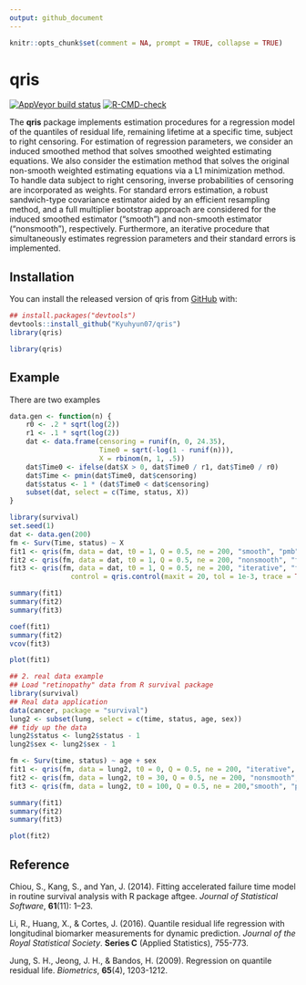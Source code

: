 ```yaml
---
output: github_document
---
```


<!-- README.md is generated from README.Rmd. Please edit that file -->

```r
knitr::opts_chunk$set(comment = NA, prompt = TRUE, collapse = TRUE)
```
# qris

<!-- badges: start -->
[![AppVeyor build status](https://ci.appveyor.com/api/projects/status/ibq7asah7tmym46b/branch/master?svg=true)](https://ci.appveyor.com/project/stc04003/qris-shjbv/branch/master)
[![R-CMD-check](https://github.com/Kyuhyun07/qris/workflows/R-CMD-check/badge.svg)](https://github.com/Kyuhyun07/qris/actions)
<!-- badges: end -->

The __qris__ package implements estimation procedures for a regression model of the quantiles of residual life, remaining lifetime at a specific time, subject to right censoring. For estimation of regression parameters, we consider an induced smoothed method that solves smoothed weighted estimating equations. We also consider the estimation method that solves the original non-smooth weighted estimating equations via a L1 minimization method. To handle data subject to right censoring, inverse probabilities of censoring are incorporated as weights. For standard errors estimation, a robust sandwich-type covariance estimator aided by an efficient resampling method, and a full multiplier bootstrap approach are considered for the induced smoothed estimator (“smooth”) and non-smooth estimator (“nonsmooth”), respectively. Furthermore, an iterative procedure that simultaneously estimates regression parameters and their standard errors is implemented.


## Installation

You can install the released version of qris from [GitHub](https://github.com/Kyuhyun07/qris) with:

```r
## install.packages("devtools")
devtools::install_github("Kyuhyun07/qris")
library(qris)
```

```r
library(qris)
```


## Example

There are two examples

```r
data.gen <- function(n) {
    r0 <- .2 * sqrt(log(2))
    r1 <- .1 * sqrt(log(2))
    dat <- data.frame(censoring = runif(n, 0, 24.35),
                      Time0 = sqrt(-log(1 - runif(n))),
                      X = rbinom(n, 1, .5))
    dat$Time0 <- ifelse(dat$X > 0, dat$Time0 / r1, dat$Time0 / r0)
    dat$Time <- pmin(dat$Time0, dat$censoring)
    dat$status <- 1 * (dat$Time0 < dat$censoring)
    subset(dat, select = c(Time, status, X))
}

library(survival)
set.seed(1)
dat <- data.gen(200)
fm <- Surv(Time, status) ~ X
fit1 <- qris(fm, data = dat, t0 = 1, Q = 0.5, ne = 200, "smooth", "pmb", c(1,1))
fit2 <- qris(fm, data = dat, t0 = 1, Q = 0.5, ne = 200, "nonsmooth", "fmb", "rq")
fit3 <- qris(fm, data = dat, t0 = 1, Q = 0.5, ne = 200, "iterative", "fmb", "rq",
               control = qris.control(maxit = 20, tol = 1e-3, trace = TRUE))

summary(fit1)
summary(fit2)
summary(fit3)

coef(fit1)
summary(fit2)
vcov(fit3)

plot(fit1)
```

```r
## 2. real data example
## Load "retinopathy" data from R survival package
library(survival)
## Real data application
data(cancer, package = "survival")
lung2 <- subset(lung, select = c(time, status, age, sex))
## tidy up the data
lung2$status <- lung2$status - 1
lung2$sex <- lung2$sex - 1

fm <- Surv(time, status) ~ age + sex
fit1 <- qris(fm, data = lung2, t0 = 0, Q = 0.5, ne = 200, "iterative", "pmb", "rq")
fit2 <- qris(fm, data = lung2, t0 = 30, Q = 0.5, ne = 200, "nonsmooth", "fmb", c(1, 0, 1))
fit3 <- qris(fm, data = lung2, t0 = 100, Q = 0.5, ne = 200,"smooth", "pmb", "rq")

summary(fit1)
summary(fit2)
summary(fit3)

plot(fit2)
```

## Reference 
Chiou, S., Kang, S., and Yan, J. (2014).  Fitting accelerated failure time model in routine survival analysis with R package aftgee. 
*Journal of Statistical Software*, **61**(11): 1--23. 

Li, R., Huang, X., & Cortes, J. (2016). Quantile residual life regression with longitudinal biomarker measurements for dynamic prediction. *Journal of the Royal Statistical Society*. **Series C** (Applied Statistics), 755-773.

Jung, S. H., Jeong, J. H., & Bandos, H. (2009). Regression on quantile residual life. *Biometrics*, **65**(4), 1203-1212.
